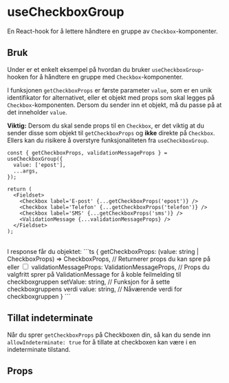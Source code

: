 
<Meta of={useCheckboxGroupStories} />

# useCheckboxGroup

En React-hook for å lettere håndtere en gruppe av `Checkbox`-komponenter.

<Primary />

## Bruk

Under er et enkelt eksempel på hvordan du bruker `useCheckboxGroup`-hooken for å håndtere en gruppe med `Checkbox`-komponenter.

I funksjonen `getCheckboxProps` er første parameter `value`, som er en unik identifikator for alternativet, eller et objekt med props som skal legges på `Checkbox`-komponenten.
Dersom du sender inn et objekt, må du passe på at det inneholder `value`.

**Viktig:** Dersom du skal sende props til en `Checkbox`, er det viktig at du sender disse som objekt til `getCheckboxProps` og **ikke** direkte på `Checkbox`. Ellers kan du risikere å overstyre funksjonaliteten fra `useCheckboxGroup`.

```tsx
const { getCheckboxProps, validationMessageProps } = useCheckboxGroup({
  value: ['epost'],
  ...args,
});

return (
  <Fieldset>
    <Checkbox label='E-post' {...getCheckboxProps('epost')} />
    <Checkbox label='Telefon' {...getCheckboxProps('telefon')} />
    <Checkbox label='SMS' {...getCheckboxProps('sms')} />
    <ValidationMessage {...validationMessageProps} />
  </Fieldset>
);
```
<br />
I response får du objektet:
```ts
{
  getCheckboxProps: (value: string | CheckboxProps) => CheckboxProps, // Returnerer props du kan spre på <Checkbox /> eller <input type="checkbox" />
  validationMessageProps: ValidationMessageProps, // Props du valgfritt sprer på ValidationMessage for å koble feilmelding til checkboxgruppen
  setValue: string, // Funksjon for å sette checkboxgruppens verdi
  value: string, // Nåværende verdi for checkboxgruppen
}
```

## Tillat indeterminate

Når du sprer `getCheckboxProps` på Checkboxen din, så kan du sende inn `allowIndeterminate: true` for å tillate at checkboxen kan være i en indeterminate tilstand.

<Canvas of={useCheckboxGroupStories.AllowIndeterminate} />

## Props

<ArgTypes of={useCheckboxGroupStories} />
